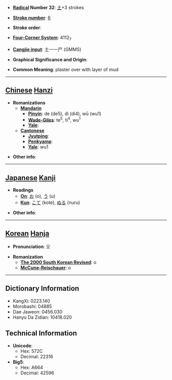* '''[[Wiktionary:Chinese radical index| Radical]] Number 32''': [[Wiktionary:Chinese radical index 土|土]]+3 strokes

* '''[[Wiktionary:Chinese total strokes index|Stroke number]]''': [[Wiktionary:Chinese total strokes index 6|6]]

* '''Stroke order''': 

* '''[[Wiktionary:Chinese four corner index|Four-Corner System]]''': 4112<sub>7</sub>

* '''[[Wiktionary:Chinese Cangjie index|Cangjie input]]''': 土一一尸 (GMMS)

* '''Graphical Significance and Origin''': 

* '''Common Meaning''': plaster over with layer of mud

----

== [[Chinese]] [[Hanzi]] ==

* '''Romanizations'''
** '''[[Mandarin]]'''
*** '''[[Pinyin]]''': de (de5), dì (di4), wū (wu1)
*** '''[[Wade-Giles]]''': te<sup>5</sup>, ti<sup>4</sup>, wu<sup>1</sup>
*** '''[[Yale]]''': 
** '''[[Cantonese]]'''
*** '''[[Jyutping]]''':
*** '''[[Penkyamp]]''': 
*** '''[[Yale]]''': wu1

* '''Other info''': 

----

== [[Japanese]] [[Kanji]] ==

* '''Readings'''
** '''[[On]]''': [[お]] (o), [[う]] (u)
** '''[[Kun]]''': [[こて]] (kote), [[ぬる]] (nuru)

* '''Other info''':  

----

== [[Korean]] [[Hanja]] ==

* '''Pronunciation''': 오

* '''Romanization'''
** '''[[The 2000 South Korean Revised Romanization|The 2000 South Korean Revised]]''': o
** '''[[McCune-Reischauer]]''': o

----

== Dictionary Information ==

* KangXi: 0223.140
* Morobashi: 04885
* Dae Jaweon: 0456.030
* Hanyu Da Zidian: 10418.020

== Technical Information ==

* '''Unicode''':
** Hex: 572C
** Decimal: 22316
* '''Big5''':
** Hex: A664
** Decimal: 42596